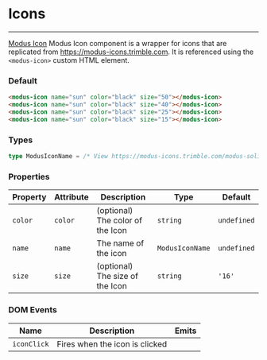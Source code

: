 # Icons

---

[Modus Icon](https://modus-icons.trimble.com/modus-solid/) Modus Icon component is a wrapper for icons that are replicated from https://modus-icons.trimble.com. It is referenced using the `<modus-icon>` custom HTML element.

### Default

<modus-icon name="sun" color="black" size="50"></modus-icon>
<modus-icon name="sun" color="black" size="40"></modus-icon>
<modus-icon name="sun" color="black" size="25"></modus-icon>
<modus-icon name="sun" color="black" size="15"></modus-icon>

```html
<modus-icon name="sun" color="black" size="50"></modus-icon>
<modus-icon name="sun" color="black" size="40"></modus-icon>
<modus-icon name="sun" color="black" size="25"></modus-icon>
<modus-icon name="sun" color="black" size="15"></modus-icon>
```

### Types
```ts
type ModusIconName = /* View https://modus-icons.trimble.com/modus-solid/ for a full list of names */
```


### Properties

| Property | Attribute | Description                      | Type            | Default     |
| -------- | --------- | -------------------------------- | --------------- | ----------- |
| `color`  | `color`   | (optional) The color of the Icon | `string`        | `undefined` |
| `name`   | `name`    | The name of the icon             | `ModusIconName` | `undefined` |
| `size`   | `size`    | (optional) The size of the Icon  | `string`        | `'16'`      |

### DOM Events

| Name     | Description                      | Emits |
| -------- | -------------------------------- | ----- |
| `iconClick`| Fires when the icon is clicked   |       |
